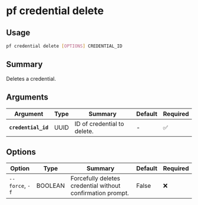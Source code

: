 # pf credential delete

## Usage

```bash
pf credential delete [OPTIONS] CREDENTIAL_ID
```

## Summary

Deletes a credential.

## Arguments

| Argument | Type | Summary | Default | Required | 
|----------|------|---------|---------|----------|
| **`credential_id`** | UUID | ID of credential to delete. | - | ✅ |

## Options

| Option | Type | Summary | Default | Required |
|--------|------|---------|---------|----------|
| `--force`, `-f` | BOOLEAN | Forcefully deletes credential without confirmation prompt. | False | ❌ |
